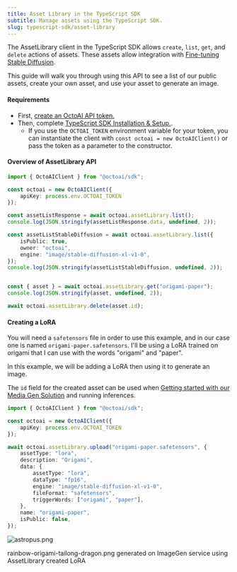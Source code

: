```yaml
---
title: Asset Library in the TypeScript SDK
subtitle: Manage assets using the TypeScript SDK.
slug: typescript-sdk/asset-library
---
```


The AssetLibrary client in the TypeScript SDK allows `create`, `list`, `get`, and `delete` actions of assets. These assets allow integration with [Fine-tuning Stable Diffusion](/docs/api-reference/fine-tuning/create).

This guide will walk you through using this API to see a list of our public assets, create your own asset, and use your asset to generate an image.

#### Requirements

- First, [create an OctoAI API token.](/docs/getting-started/how-to-create-octoai-access-token)
- Then, complete [TypeScript SDK Installation & Setup.](installation-and-setup.mdx).
  - If you use the `OCTOAI_TOKEN` environment variable for your token, you can instantiate the client with `const octoai = new OctoAIClient()` or pass the token as a parameter to the constructor.

#### Overview of AssetLibrary API

```TypeScript TypeScript
import { OctoAIClient } from "@octoai/sdk";

const octoai = new OctoAIClient({
    apiKey: process.env.OCTOAI_TOKEN
});

const assetListResponse = await octoai.assetLibrary.list();
console.log(JSON.stringify(assetListResponse.data, undefined, 2));

const assetListStableDiffusion = await octoai.assetLibrary.list({
    isPublic: true,
    owner: "octoai",
    engine: "image/stable-diffusion-xl-v1-0",
});
console.log(JSON.stringify(assetListStableDiffusion, undefined, 2));


const { asset } = await octoai.assetLibrary.get("origami-paper");
console.log(JSON.stringify(asset, undefined, 2));

await octoai.assetLibrary.delete(asset.id);
```

#### Creating a LoRA

You will need a `safetensors` file in order to use this example, and in our case one is named `origami-paper.safetensors`. I'll be using a LoRA trained on origami that I can use with the words "origami" and "paper".

In this example, we will be adding a LoRA then using it to generate an image.

The `id` field for the created asset can be used when [Getting started with our Media Gen Solution](/docs/media-gen-solution/getting-started) and running inferences.

```TypeScript TypeScript
import { OctoAIClient } from "@octoai/sdk";

const octoai = new OctoAIClient({
    apiKey: process.env.OCTOAI_TOKEN
});

await octoai.assetLibrary.upload("origami-paper.safetensors", {
    assetType: "lora",
    description: "Origami",
    data: {
        assetType: "lora",
        dataType: "fp16",
        engine: "image/stable-diffusion-xl-v1-0",
        fileFormat: "safetensors",
        triggerWords: ["origami", "paper"],
    },
    name: "origami-paper",
    isPublic: false,
});
```

![astropus.png](https://www.datocms-assets.com/45680/1703720706-ai-generated-rainbow-origami-tailong-dragon.png?max-w=2000&auto=compress)

rainbow-origami-tailong-dragon.png generated on ImageGen service using AssetLibrary created LoRA
